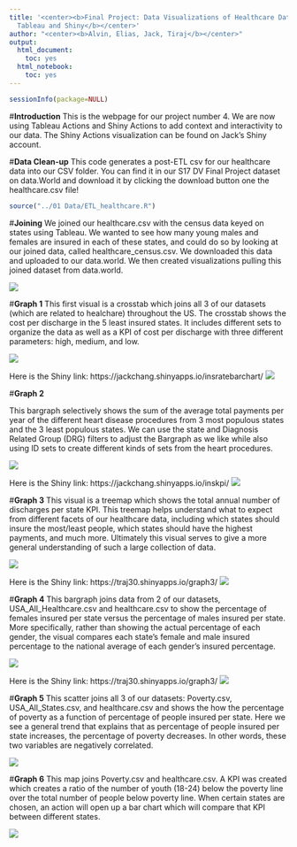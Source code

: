```yaml
---
title: '<center><b>Final Project: Data Visualizations of Healthcare Database using
  Tableau and Shiny</b></center>'
author: "<center><b>Alvin, Elias, Jack, Tiraj</b></center>"
output:
  html_document:
    toc: yes
  html_notebook:
    toc: yes
---
```

```r
sessionInfo(package=NULL)
```

#**Introduction**
This is the webpage for our project number 4. We are now using Tableau Actions and Shiny Actions to add context and interactivity to our data. The Shiny Actions visualization can be found on Jack's Shiny account. 

#**Data Clean-up**
This code generates a post-ETL csv for our healthcare data into our CSV folder. You can find it in our S17 DV Final Project dataset on data.World and download it by clicking the download button one the healthcare.csv file!
```r
source("../01 Data/ETL_healthcare.R")
```
#**Joining**
We joined our healthcare.csv with the census data keyed on states using Tableau. We wanted to see how many young males and females are insured in each of these states, and could do so by looking at our joined data, called healthcare_census.csv. We downloaded this data and uploaded to our data.world. We then created visualizations pulling this joined dataset from data.world.

![](../03 Visualizations/join.png)


#**Graph 1**
This first visual is a crosstab which joins all 3 of our datasets (which are related to healchare) throughout the US. The crosstab shows the cost per discharge in the 5 least insured states. It includes different sets to organize the data as well as a KPI of cost per discharge with three different parameters: high, medium, and low.

![](../03 Visualizations/CrosstabViz.png)


Here is the Shiny link: https://jackchang.shinyapps.io/insratebarchart/
![](../02 Shiny/graph1.png)

#**Graph 2**

This bargraph selectively shows the sum of the average total payments per year of the different heart disease procedures from 3 most populous states and the 3 least populous states. We can use the state and Diagnosis Related Group (DRG) filters to adjust the Bargraph as we like while also using ID sets to create different kinds of sets from the heart procedures.

![](../03 Visualizations/Barchart_Idsets.png)


Here is the Shiny link: https://jackchang.shinyapps.io/inskpi/
![](../02 Shiny/graph2.png)

#**Graph 3**
This visual is a treemap which shows the total annual number of discharges per state KPI. This treemap helps understand what to expect from different facets of our healthcare data, including which states should insure the most/least people, which states should have the highest payments, and much more. Ultimately this visual serves to give a more general understanding of such a large collection of data.

![](../03 Visualizations/Treemap.png)


Here is the Shiny link: https://traj30.shinyapps.io/graph3/
![](../02 Shiny/graph3.png)

#**Graph 4**
This bargraph joins data from 2 of our datasets, USA_All_Healthcare.csv and healthcare.csv to show the percentage of females insured per state versus the percentage of males insured per state. More specifically, rather than showing the actual percentage of each gender, the visual compares each state's female and male insured percentage to the national average of each gender's insured percentage.

![](../03 Visualizations/Barchart_Calc.png)

Here is the Shiny link: https://traj30.shinyapps.io/graph3/
![](../02 Shiny/graph3.png)


#**Graph 5**
This scatter joins all 3 of our datasets: Poverty.csv, USA_All_States.csv, and healthcare.csv and shows the how the percentage of poverty as a function of percentage of people insured per state. Here we see a general trend that explains that as percentage of people insured per state increases, the percentage of poverty decreases. In other words, these two variables are negatively correlated.

![](../03 Visualizations/Scatter.png)


#**Graph 6**
This map joins Poverty.csv and healthcare.csv. A KPI was created which creates a ratio of the number of youth (18-24) below the poverty line over the total number of people below poverty line. When certain states are chosen, an action will open up a bar chart which will compare that KPI between different states. 

![](../03 Visualizations/Map.png)


